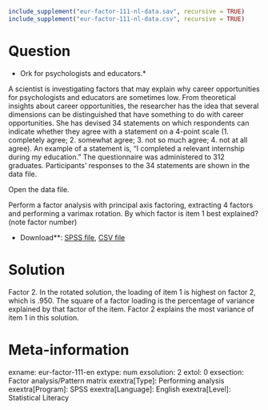 ```r
include_supplement("eur-factor-111-nl-data.sav", recursive = TRUE)
include_supplement("eur-factor-111-nl-data.csv", recursive = TRUE)
```

Question
========
* Ork for psychologists and educators.*

A scientist is investigating factors that may explain why career opportunities for psychologists and educators are sometimes low. From theoretical insights about career opportunities, the researcher has the idea that several dimensions can be distinguished that have something to do with career opportunities. She has devised 34 statements on which respondents can indicate whether they agree with a statement on a 4-point scale (1. completely agree; 2. somewhat agree; 3. not so much agree; 4. not at all agree). An example of a statement is, "I completed a relevant internship during my education." The questionnaire was administered to 312 graduates. Participants' responses to the 34 statements are shown in the data file.

Open the data file.

Perform a factor analysis with principal axis factoring, extracting 4 factors and performing a varimax rotation. By which factor is item 1 best explained? (note factor number)


* Download**: [SPSS file](eur-factor-111-nl-data.sav), [CSV file](eur-factor-111-nl-data.csv)


Solution
========
Factor 2. In the rotated solution, the loading of item 1 is highest on factor 2, which is .950. The square of a factor loading is the percentage of variance explained by that factor of the item. Factor 2 explains the most variance of item 1 in this solution.

Meta-information
================
exname: eur-factor-111-en
extype: num
exsolution: 2
extol: 0
exsection: Factor analysis/Pattern matrix
exextra[Type]: Performing analysis
exextra[Program]: SPSS
exextra[Language]: English
exextra[Level]: Statistical Literacy
